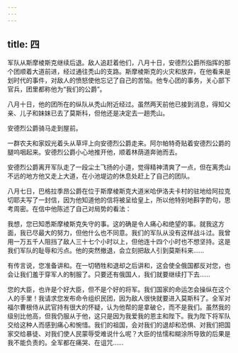 ```yaml
---
---
---
```

title: 四
---



军队从斯摩棱斯克继续后退。敌人追赶着他们，八月十日，安德烈公爵所指挥的那个团顺着大道前进，经过通往秃山的支路。斯摩棱斯克的火灾和放弃，在他看来是划时代的事件，对敌人的愤怒使他忘记了自己的苦恼。他专心团的事务，关心部下官兵，团里都称他为“我们的公爵”。

八月十日，他的团所在的纵队从秃山附近经过。虽然两天前他已接到消息，得知父亲、儿子和妹妹已去了莫斯科，但他还是决定去一趟秃山。

安德烈公爵骑马走到屋前。

一群农夫和家奴光着头从草坪上向安德烈公爵走来。阿尔帕特奇贴着安德烈公爵的腿呜咽起来。安德烈公爵小心地推开他，顺着林荫道奔驰而去。

安德烈公爵离开军队走了一段尘土飞扬的小道，觉得精神清爽了一点，但在离秃山不远的地方他又走上大道，在小池堤边的休息处赶上了自己的团队。

八月七日，巴格拉季昂公爵在位于斯摩棱斯克大道米哈伊洛夫卡村的驻地给阿拉克切耶夫写了一封信，因为他知道他的信将被呈给皇上，所以他特别地斟字酌句，思考周密。在信中他陈述了自己对局势的看法：

我想，您已知悉斯摩棱斯克失守的事。这的确是令人痛心和绝望的事。就我这方面，我已尽最大的努力，但他什么也不同意。我们的军队从没有这样战斗过。我曾用一万五千人阻挡了敌人三十七个小时以上，但他连十四个小时也不想坚持。这是我们军队的耻辱和污点。他的突然撤退，会立刻把敌人引到莫斯科来……

有传言说，您准备讲和。在一切牺牲和退却之后讲和，这会使全俄国都反对您，也会让我们羞于穿军人的制服了。只要还有俄国人，我们就要继续打下去……

您的大臣，也许是个好大臣，但不是个好的将军。我们国家的命运怎会操纵在这个人的手里！我请求您发布命令组织民团，因为敌人很快就要进入莫斯科了。全军对福尔曹根侍从武官持有很大的怀疑，认为他帮的是拿破仑，而不是我们。虽然我的级别比他高，但我仍服从于他，这只是因为我爱我的恩主和陛下。我为陛下将军队交给这种人而感到痛心和惋惜。我们的祖国，会对我们的退却和恐惧、对我们把国家交给暴徒、对我们使人民蒙辱受难说什么呢？大臣的怯懦和糊涂所导致的后果是我不能负责的。全军都在痛哭、在诅咒……